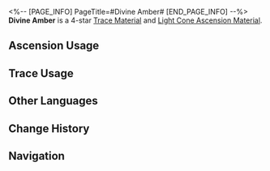 <%-- [PAGE_INFO]
PageTitle=#Divine Amber#
[END_PAGE_INFO] --%>
{{Item Infobox
|id          = 110213
|image       = Item Divine Amber.png{{subst:void|<!--$UPLOAD:<<SpriteOutput/ItemFigures/110213.png>-<Item Divine Amber.png>-<Item Icons>>-->}}
|type        = Trace Material
|type2       = Light Cone Ascension Material
|invCategory = Upgrade Materials
|rarity      = 4
|effect      = 
|description = The amber that rains from the Amber Lord's body when THEY swing the celestial hammer. Used to level up Traces significantly for {{Color|h|Preservation}} characters.
|source1     = [[Calyx (Crimson): Bud of Preservation (Clock Studios Theme Park)]]
|source2     = [[Omni-Synthesizer]] &mdash; Material Synthesis
|source3     = [[Omni-Synthesizer]] &mdash; Material Exchange
}}
{{Description|Although Pier Point sent out Meteor Hunters and intercepted most of the meteors, the brightest one among all these shooting stars will always only be seen by the chosen one.<br /><br />''"It is a part of the divine body of the Aeon, albeit an insignificant one. Only the chosen ones, with their minds as steadfast as cornerstones and having endured challenges and hardships, can chisel apart this amber and unleash the crystalized light within."''}}
'''Divine Amber''' is a 4-star [[Trace Material]] and [[Light Cone Ascension Material]].

==Ascension Usage==
{{Ascension Usage}}

==Trace Usage==
{{Trace Usage}}

==Other Languages==
{{Other Languages
|en   = Divine Amber
|zhs  = 神体琥珀
|zht  = 神體琥珀
|ja   = 聖なる琥珀
|ko   = 신성한 앰버
|es   = Ámbar divino
|fr   = Ambre divin
|ru   = Божественный янтарь
|th   = Divine Amber
|vi   = Hổ Phách Thần Thể
|de   = Himmlischer Bernstein
|id   = Divine Amber
|pt   = Âmbar Divino
}}

==Change History==
{{Change History|2.1}}

==Navigation==
{{Upgrade Material Navbox}}